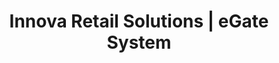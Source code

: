 ---
title: "Innova Retail Solutions | eGate System"
description: "Description of your new file."
---